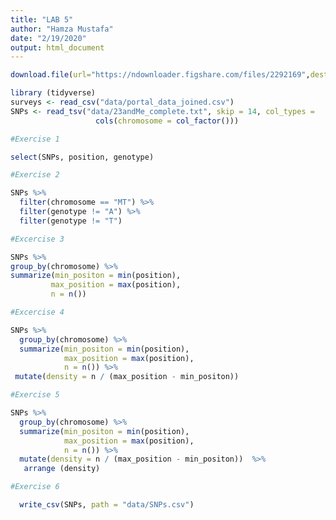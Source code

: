 ```yaml
---
title: "LAB 5"
author: "Hamza Mustafa"
date: "2/19/2020"
output: html_document
---
```


```r
download.file(url="https://ndownloader.figshare.com/files/2292169",destfile = "data/portal_data_joined.csv")

library (tidyverse)
surveys <- read_csv("data/portal_data_joined.csv")
SNPs <- read_tsv("data/23andMe_complete.txt", skip = 14, col_types = 
                   cols(chromosome = col_factor()))

```

```r
#Exercise 1

select(SNPs, position, genotype)

```


```r
#Exercise 2

SNPs %>%
  filter(chromosome == "MT") %>% 
  filter(genotype != "A") %>% 
  filter(genotype != "T") 


```


```r
#Excercise 3

SNPs %>%
group_by(chromosome) %>% 
summarize(min_positon = min(position), 
         max_position = max(position), 
         n = n())
```


```r
#Excercise 4  

SNPs %>%
  group_by(chromosome) %>% 
  summarize(min_positon = min(position), 
            max_position = max(position), 
            n = n()) %>%
 mutate(density = n / (max_position - min_positon))
```


```r
#Exercise 5

SNPs %>%
  group_by(chromosome) %>% 
  summarize(min_positon = min(position), 
            max_position = max(position), 
            n = n()) %>% 
  mutate(density = n / (max_position - min_positon))  %>% 
   arrange (density)

```

```r

#Exercise 6

  write_csv(SNPs, path = "data/SNPs.csv")



```

